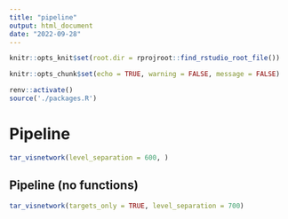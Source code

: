 ```yaml
---
title: "pipeline"
output: html_document
date: "2022-09-28"
---
```


```r
knitr::opts_knit$set(root.dir = rprojroot::find_rstudio_root_file())

knitr::opts_chunk$set(echo = TRUE, warning = FALSE, message = FALSE)
```



```r
renv::activate()
source('./packages.R')
```


# Pipeline

```r
tar_visnetwork(level_separation = 600, )

```


## Pipeline (no functions)

```r
tar_visnetwork(targets_only = TRUE, level_separation = 700)
```

